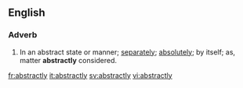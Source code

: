 ==English==

===Adverb===
{{en-adv}}

#In an abstract state or manner; [[separately]]; [[absolutely]]; by itself; as, matter '''abstractly''' considered.

[[fr:abstractly]]
[[it:abstractly]]
[[sv:abstractly]]
[[vi:abstractly]]